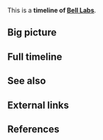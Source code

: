 This is a '''timeline of [[wikipedia:Bell Labs|Bell Labs]]'''.

==Big picture==

==Full timeline==

==See also==

==External links==

==References==

{{Reflist|30em}}
